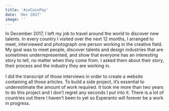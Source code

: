 ```yaml
---
title: 'AceCoinPay'
date: 'Dec 2017'
image: ''
---
```

<Cover srcImg="/projects/ace/cover.jpg"/>
<ContentWrap>
  <AboutProject 
    title='ACP - AceCoinPay' 
    link="https://google.com" 
    roles={['UI Design', 'Front-end', 'Back-end']}
    client="AA Corp." 
    date='Dec 2017'
  >
    <p>In December 2017, I left my job to travel around the world to discover new talents. In every country I visited over the next 12 months, I arranged to meet, interviewed and photograph one person working in the creative field. My goal was to meet people, discover talents and design industries that are sometimes underrepresented, and show that everyone has an interesting story to tell, no matter when they come from. I asked them about their story, their process and the industry they are working in. <br/><br/>I did the transcript of those interviews in order to create a website containing all those articles. To build a side project, it’s essential to underestimate the amount of work required. It took me more than two years to do this project and I don’t regret any seconds I put into it. There is a lot of countries out there I haven’t been to yet so Esperanto will forever be a work in progress.</p>
  </AboutProject>
</ContentWrap>